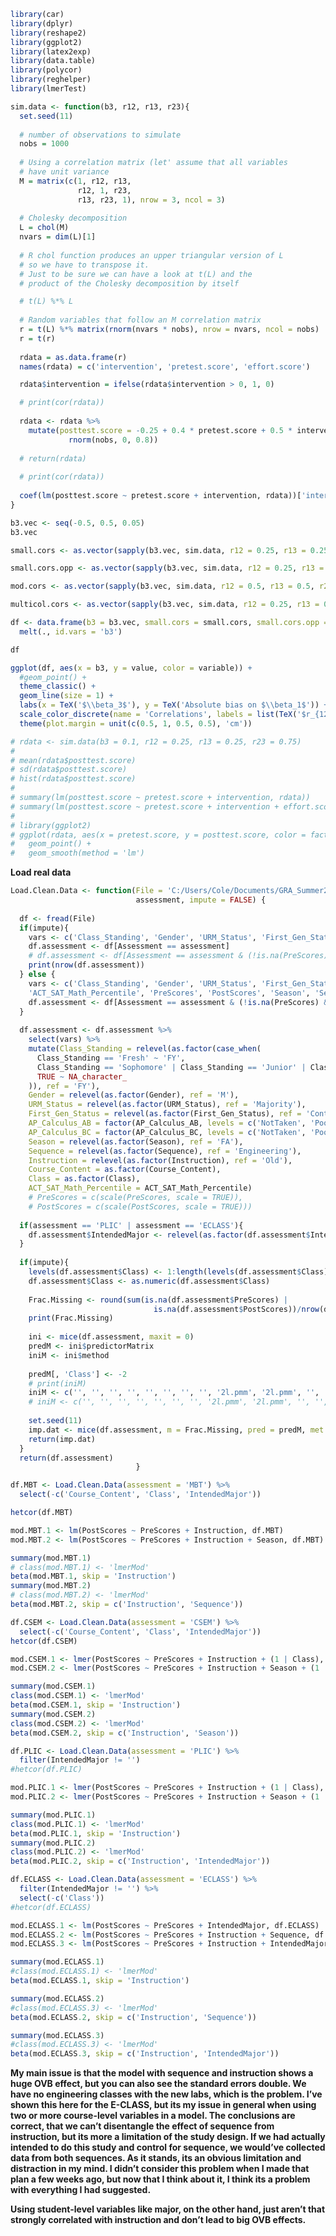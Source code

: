 ```r
library(car)
library(dplyr)
library(reshape2)
library(ggplot2)
library(latex2exp)
library(data.table)
library(polycor)
library(reghelper)
library(lmerTest)
```

```r
sim.data <- function(b3, r12, r13, r23){
  set.seed(11)
  
  # number of observations to simulate
  nobs = 1000
 
  # Using a correlation matrix (let' assume that all variables
  # have unit variance
  M = matrix(c(1, r12, r13,
               r12, 1, r23,
               r13, r23, 1), nrow = 3, ncol = 3)
 
  # Cholesky decomposition
  L = chol(M)
  nvars = dim(L)[1]
 
  # R chol function produces an upper triangular version of L
  # so we have to transpose it.
  # Just to be sure we can have a look at t(L) and the
  # product of the Cholesky decomposition by itself

  # t(L) %*% L
 
  # Random variables that follow an M correlation matrix
  r = t(L) %*% matrix(rnorm(nvars * nobs), nrow = nvars, ncol = nobs)
  r = t(r)
 
  rdata = as.data.frame(r)
  names(rdata) = c('intervention', 'pretest.score', 'effort.score')

  rdata$intervention = ifelse(rdata$intervention > 0, 1, 0)

  # print(cor(rdata))
  
  rdata <- rdata %>%
    mutate(posttest.score = -0.25 + 0.4 * pretest.score + 0.5 * intervention + b3 * effort.score +
             rnorm(nobs, 0, 0.8))
  
  # return(rdata)
  
  # print(cor(rdata))
  
  coef(lm(posttest.score ~ pretest.score + intervention, rdata))['intervention'] - 0.5
}
```

```r
b3.vec <- seq(-0.5, 0.5, 0.05)
b3.vec

small.cors <- as.vector(sapply(b3.vec, sim.data, r12 = 0.25, r13 = 0.25, r23 = 0.2))

small.cors.opp <- as.vector(sapply(b3.vec, sim.data, r12 = 0.25, r13 = -0.25, r23 = 0.2))

mod.cors <- as.vector(sapply(b3.vec, sim.data, r12 = 0.5, r13 = 0.5, r23 = 0.4))

multicol.cors <- as.vector(sapply(b3.vec, sim.data, r12 = 0.25, r13 = 0.25, r23 = 0.75))

df <- data.frame(b3 = b3.vec, small.cors = small.cors, small.cors.opp = small.cors.opp, mod.cors = mod.cors, multicol.cors = multicol.cors) %>%
  melt(., id.vars = 'b3')

df

ggplot(df, aes(x = b3, y = value, color = variable)) +
  #geom_point() +
  theme_classic() +
  geom_line(size = 1) +
  labs(x = TeX('$\\beta_3$'), y = TeX('Absolute bias on $\\beta_1$')) +
  scale_color_discrete(name = 'Correlations', labels = list(TeX('$r_{12} \\approx r_{13} \\approx r_{23} \\approx 0.2$'), TeX('$r_{12} \\approx r_{23} \\approx 0.2$, $r_{13} \\approx -0.2$'), TeX('$r_{12} \\approx r_{13} \\approx r_{23} \\approx 0.4$'), TeX('$r_{12} \\approx r_{23} \\approx 0.2$, $r_{13} \\approx 0.75$'))) +
  theme(plot.margin = unit(c(0.5, 1, 0.5, 0.5), 'cm'))
```


```r
# rdata <- sim.data(b3 = 0.1, r12 = 0.25, r13 = 0.25, r23 = 0.75)
# 
# mean(rdata$posttest.score)
# sd(rdata$posttest.score)
# hist(rdata$posttest.score)
# 
# summary(lm(posttest.score ~ pretest.score + intervention, rdata))
# summary(lm(posttest.score ~ pretest.score + intervention + effort.score, rdata))
# 
# library(ggplot2)
# ggplot(rdata, aes(x = pretest.score, y = posttest.score, color = factor(intervention))) +
#   geom_point() +
#   geom_smooth(method = 'lm')
```

**Load real data**
```r
Load.Clean.Data <- function(File = 'C:/Users/Cole/Documents/GRA_Summer2019/MasterDiagnosticDataConstruction/MasterData.csv',
                            assessment, impute = FALSE) {
  
  df <- fread(File)
  if(impute){
    vars <- c('Class_Standing', 'Gender', 'URM_Status', 'First_Gen_Status', 'GPA', 'AP_Calculus_AB', 'AP_Calculus_BC', 'ACT_SAT_Math_Percentile', 'PreScores', 'PostScores', 'Season', 'Sequence', 'Course_Content', 'Instruction', 'IntendedMajor', 'Class')
    df.assessment <- df[Assessment == assessment]
    # df.assessment <- df[Assessment == assessment & (!is.na(PreScores) | !is.na(PostScores))]
    print(nrow(df.assessment))
  } else {
    vars <- c('Class_Standing', 'Gender', 'URM_Status', 'First_Gen_Status', 'AP_Calculus_AB', 'AP_Calculus_BC',
    'ACT_SAT_Math_Percentile', 'PreScores', 'PostScores', 'Season', 'Sequence', 'Course_Content', 'Instruction', 'IntendedMajor', 'Class')
    df.assessment <- df[Assessment == assessment & (!is.na(PreScores) & !is.na(PostScores))]
  }
  
  df.assessment <- df.assessment %>%
    select(vars) %>%
    mutate(Class_Standing = relevel(as.factor(case_when(
      Class_Standing == 'Fresh' ~ 'FY',
      Class_Standing == 'Sophomore' | Class_Standing == 'Junior' | Class_Standing == 'Senior' ~ 'BFY',
      TRUE ~ NA_character_
    )), ref = 'FY'),
    Gender = relevel(as.factor(Gender), ref = 'M'),
    URM_Status = relevel(as.factor(URM_Status), ref = 'Majority'),
    First_Gen_Status = relevel(as.factor(First_Gen_Status), ref = 'ContGen'),
    AP_Calculus_AB = factor(AP_Calculus_AB, levels = c('NotTaken', 'Poor', 'Well'), ordered = TRUE),
    AP_Calculus_BC = factor(AP_Calculus_BC, levels = c('NotTaken', 'Poor', 'Well'), ordered = TRUE),
    Season = relevel(as.factor(Season), ref = 'FA'),
    Sequence = relevel(as.factor(Sequence), ref = 'Engineering'),
    Instruction = relevel(as.factor(Instruction), ref = 'Old'),
    Course_Content = as.factor(Course_Content),
    Class = as.factor(Class),
    ACT_SAT_Math_Percentile = ACT_SAT_Math_Percentile)
    # PreScores = c(scale(PreScores, scale = TRUE)),
    # PostScores = c(scale(PostScores, scale = TRUE)))
  
  if(assessment == 'PLIC' | assessment == 'ECLASS'){
    df.assessment$IntendedMajor <- relevel(as.factor(df.assessment$IntendedMajor), ref = 'EngineeringOrOtherSci')
  }
  
  if(impute){
    levels(df.assessment$Class) <- 1:length(levels(df.assessment$Class))
    df.assessment$Class <- as.numeric(df.assessment$Class)
    
    Frac.Missing <- round(sum(is.na(df.assessment$PreScores) |
                                is.na(df.assessment$PostScores))/nrow(df.assessment) * 100)
    print(Frac.Missing)
    
    ini <- mice(df.assessment, maxit = 0)
    predM <- ini$predictorMatrix
    iniM <- ini$method
    
    predM[, 'Class'] <- -2
    # print(iniM)
    iniM <- c('', '', '', '', '', '', '', '', '2l.pmm', '2l.pmm', '', '', '', '')
    # iniM <- c('', '', '', '', '', '', '', '2l.pmm', '2l.pmm', '', '', '', '')
    
    set.seed(11)
    imp.dat <- mice(df.assessment, m = Frac.Missing, pred = predM, met = iniM, print = FALSE)
    return(imp.dat)
  }
  return(df.assessment)
                            }
```


```r
df.MBT <- Load.Clean.Data(assessment = 'MBT') %>%
  select(-c('Course_Content', 'Class', 'IntendedMajor'))

hetcor(df.MBT)

mod.MBT.1 <- lm(PostScores ~ PreScores + Instruction, df.MBT)
mod.MBT.2 <- lm(PostScores ~ PreScores + Instruction + Season, df.MBT)

summary(mod.MBT.1)
# class(mod.MBT.1) <- 'lmerMod'
beta(mod.MBT.1, skip = 'Instruction')
summary(mod.MBT.2)
# class(mod.MBT.2) <- 'lmerMod'
beta(mod.MBT.2, skip = c('Instruction', 'Sequence'))
```

```r
df.CSEM <- Load.Clean.Data(assessment = 'CSEM') %>%
  select(-c('Course_Content', 'Class', 'IntendedMajor'))
hetcor(df.CSEM)

mod.CSEM.1 <- lmer(PostScores ~ PreScores + Instruction + (1 | Class), df.CSEM)
mod.CSEM.2 <- lmer(PostScores ~ PreScores + Instruction + Season + (1 | Class), df.CSEM)

summary(mod.CSEM.1)
class(mod.CSEM.1) <- 'lmerMod'
beta(mod.CSEM.1, skip = 'Instruction')
summary(mod.CSEM.2)
class(mod.CSEM.2) <- 'lmerMod'
beta(mod.CSEM.2, skip = c('Instruction', 'Season'))
```

```r
df.PLIC <- Load.Clean.Data(assessment = 'PLIC') %>%
  filter(IntendedMajor != '')
#hetcor(df.PLIC)

mod.PLIC.1 <- lmer(PostScores ~ PreScores + Instruction + (1 | Class), df.PLIC)
mod.PLIC.2 <- lmer(PostScores ~ PreScores + Instruction + Season + (1 | Class), df.PLIC)

summary(mod.PLIC.1)
class(mod.PLIC.1) <- 'lmerMod'
beta(mod.PLIC.1, skip = 'Instruction')
summary(mod.PLIC.2)
class(mod.PLIC.2) <- 'lmerMod'
beta(mod.PLIC.2, skip = c('Instruction', 'IntendedMajor'))
```

```r
df.ECLASS <- Load.Clean.Data(assessment = 'ECLASS') %>%
  filter(IntendedMajor != '') %>%
  select(-c('Class'))
#hetcor(df.ECLASS)

mod.ECLASS.1 <- lm(PostScores ~ PreScores + IntendedMajor, df.ECLASS)
mod.ECLASS.2 <- lm(PostScores ~ PreScores + Instruction + Sequence, df.ECLASS)
mod.ECLASS.3 <- lm(PostScores ~ PreScores + Instruction + IntendedMajor, df.ECLASS)

summary(mod.ECLASS.1)
#class(mod.ECLASS.1) <- 'lmerMod'
beta(mod.ECLASS.1, skip = 'Instruction')

summary(mod.ECLASS.2)
#class(mod.ECLASS.3) <- 'lmerMod'
beta(mod.ECLASS.2, skip = c('Instruction', 'Sequence'))

summary(mod.ECLASS.3)
#class(mod.ECLASS.3) <- 'lmerMod'
beta(mod.ECLASS.3, skip = c('Instruction', 'IntendedMajor'))
```
**My main issue is that the model with sequence and instruction shows a huge OVB effect, but you can also see the standard errors double. We have no engineering classes with the new labs, which is the problem. I've shown this here for the E-CLASS, but its my issue in general when using two or more course-level variables in a model. The conclusions are correct, that we can't disentangle the effect of sequence from instruction, but its more a limitation of the study design. If we had actually intended to do this study and control for sequence, we would've collected data from both sequences. As it stands, its an obvious limitation and distraction in my mind. I didn't consider this problem when I made that plan a few weeks ago, but now that I think about it, I think its a problem with everything I had suggested.**

**Using student-level variables like major, on the other hand, just aren't that strongly correlated with instruction and don't lead to big OVB effects.**



